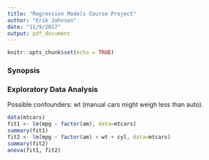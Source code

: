 ```yaml
---
title: "Regression Models Course Project"
author: "Erik Johnson"
date: "11/9/2017"
output: pdf_document
---
```


```r
knitr::opts_chunk$set(echo = TRUE)
```

### Synopsis

### Exploratory Data Analysis
Possible confounders: wt (manual cars might weigh less than auto).
```r
data(mtcars)
fit1 <- lm(mpg ~ factor(am), data=mtcars)
summary(fit1)
fit2 <- lm(mpg ~ factor(am) + wt + cyl, data=mtcars)
summary(fit2)
anova(fit1, fit2)
```
